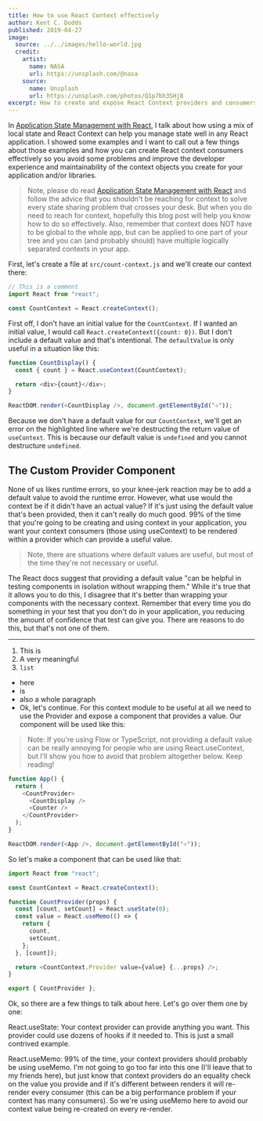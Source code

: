 ```yaml
---
title: How to use React Context effectively
author: Kent C. Dodds
published: 2019-04-27
image:
  source: ../../images/hello-world.jpg
  credit:
    artist:
      name: NASA
      url: https://unsplash.com/@nasa
    source:
      name: Unsplash
      url: https://unsplash.com/photos/Q1p7bh3SHj8
excerpt: How to create and expose React Context providers and consumers
---
```


In
[Application State Management with React](https://kentcdodds.com/blog/application-state-management-with-react),
I talk about how using a mix of local state and React Context can help you
manage state well in any React application. I showed some examples and I want to
call out a few things about those examples and how you can create React context
consumers effectively so you avoid some problems and improve the developer
experience and maintainability of the context objects you create for your
application and/or libraries.

> Note, please do read
> [Application State Management with React](https://kentcdodds.com/blog/application-state-management-with-react)
> and follow the advice that you shouldn't be reaching for context to solve
> every state sharing problem that crosses your desk. But when you do need to
> reach for context, hopefully this blog post will help you know how to do so
> effectively. Also, remember that context does NOT have to be global to the
> whole app, but can be applied to one part of your tree and you can (and
> probably should) have multiple logically separated contexts in your app.

First, let's create a file at `src/count-context.js` and we'll create our
context there:

```js filename=src/count-context.js
// This is a comment
import React from "react";

const CountContext = React.createContext();
```

First off, I don't have an initial value for the `CountContext`. If I wanted an
initial value, I would call `React.createContext({count: 0})`. But I don't
include a default value and that's intentional. The `defaultValue` is only
useful in a situation like this:

```js
function CountDisplay() {
  const { count } = React.useContext(CountContext);

  return <div>{count}</div>;
}

ReactDOM.render(<CountDisplay />, document.getElementById("⚛️"));
```

Because we don't have a default value for our `CountContext`, we'll get an error
on the highlighted line where we're destructing the return value of
`useContext`. This is because our default value is `undefined` and you cannot
destructure `undefined`.

## The Custom Provider Component

None of us likes runtime errors, so your knee-jerk reaction may be to add a
default value to avoid the runtime error. However, what use would the context be
if it didn't have an actual value? If it's just using the default value that's
been provided, then it can't really do much good. 99% of the time that you're
going to be creating and using context in your application, you want your
context consumers (those using useContext) to be rendered within a provider
which can provide a useful value.

> Note, there are situations where default values are useful, but most of the
> time they're not necessary or useful.

The React docs suggest that providing a default value "can be helpful in testing
components in isolation without wrapping them." While it's true that it allows
you to do this, I disagree that it's better than wrapping your components with
the necessary context. Remember that every time you do something in your test
that you don't do in your application, you reducing the amount of confidence
that test can give you. There are reasons to do this, but that's not one of
them.

---

1. This is
1. A very meaningful
1. `list`

- here
- is
- also a whole paragraph
- Ok, let's continue. For this context module to be useful at all we need to use
  the Provider and expose a component that provides a value. Our component will
  be used like this:

> Note: If you're using Flow or TypeScript, not providing a default value can be
> really annoying for people who are using React.useContext, but I'll show you
> how to avoid that problem altogether below. Keep reading!

```js
function App() {
  return (
    <CountProvider>
      <CountDisplay />
      <Counter />
    </CountProvider>
  );
}

ReactDOM.render(<App />, document.getElementById("⚛️"));
```

So let's make a component that can be used like that:

```js filename=src/count-context.js
import React from "react";

const CountContext = React.createContext();

function CountProvider(props) {
  const [count, setCount] = React.useState(0);
  const value = React.useMemo(() => {
    return {
      count,
      setCount,
    };
  }, [count]);

  return <CountContext.Provider value={value} {...props} />;
}

export { CountProvider };
```

Ok, so there are a few things to talk about here. Let's go over them one by one:

React.useState: Your context provider can provide anything you want. This
provider could use dozens of hooks if it needed to. This is just a small
contrived example.

React.useMemo: 99% of the time, your context providers should probably be using
useMemo. I'm not going to go too far into this one (I'll leave that to my
friends here), but just know that context providers do an equality check on the
value you provide and if it's different between renders it will re-render every
consumer (this can be a big performance problem if your context has many
consumers). So we're using useMemo here to avoid our context value being
re-created on every re-render.
